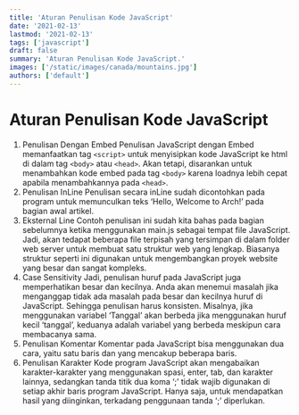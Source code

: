 ```yaml
---
title: 'Aturan Penulisan Kode JavaScript'
date: '2021-02-13'
lastmod: '2021-02-13'
tags: ['javascript']
draft: false
summary: 'Aturan Penulisan Kode JavaScript.'
images: ['/static/images/canada/mountains.jpg']
authors: ['default']
---
```


# Aturan Penulisan Kode JavaScript

1. Penulisan Dengan Embed
   Penulisan JavaScript dengan Embed memanfaatkan tag `<script>` untuk menyisipkan kode JavaScript ke html di dalam tag `<body>` atau `<head>`. Akan tetapi, disarankan untuk menambahkan kode embed pada tag `<body>` karena loadnya lebih cepat apabila menambahkannya pada `<head>`.
2. Penulisan InLine
   Penulisan secara inLine sudah dicontohkan pada program untuk memunculkan teks ‘Hello, Welcome to Arch!’ pada bagian awal artikel.
3. Eksternal Line
   Contoh penulisan ini sudah kita bahas pada bagian sebelumnya ketika menggunakan main.js sebagai tempat file JavaScript. Jadi, akan tedapat beberapa file terpisah yang tersimpan di dalam folder web server untuk membuat satu struktur web yang lengkap.
   Biasanya struktur seperti ini digunakan untuk mengembangkan proyek website yang besar dan sangat kompleks.
4. Case Sensitivity
   Jadi, penulisan huruf pada JavaScript juga memperhatikan besar dan kecilnya. Anda akan menemui masalah jika menganggap tidak ada masalah pada besar dan kecilnya huruf di JavaScript. Sehingga penulisan harus konsisten.
   Misalnya, jika menggunakan variabel ‘Tanggal’ akan berbeda jika menggunakan huruf kecil ‘tanggal’, keduanya adalah variabel yang berbeda meskipun cara membacanya sama.
5. Penulisan Komentar
   Komentar pada JavaScript bisa menggunakan dua cara, yaitu satu baris dan yang mencakup beberapa baris.
6. Penulisan Karakter
   Kode program JavaScript akan mengabaikan karakter-karakter yang menggunakan spasi, enter, tab, dan karakter lainnya, sedangkan tanda titik dua koma ‘;’ tidak wajib digunakan di setiap akhir baris program JavaScript. Hanya saja, untuk mendapatkan hasil yang diinginkan, terkadang penggunaan tanda ‘;’ diperlukan.
